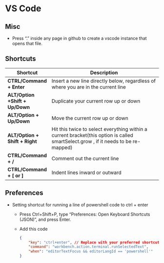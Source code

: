 # VS Code {#sec-vsc .unnumbered}

## Misc {#sec-vsc-misc .unnumbered}

-   Press "." inside any page in github to create a vscode instance that opens that file.

## Shortcuts {#sec-vsc-shcts .unnumbered}

| Shortcut                        | Description                                                                                                                        |
|---------------------------------|------------------------------------------------------------------------------------------------------------------------------------|
| **CTRL/Command + Enter**        | Insert a new line directly below, regardless of where you are in the current line                                                  |
| **ALT/Option +Shift + Up/Down** | Duplicate your current row up or down                                                                                              |
| **ALT/Option + Up/Down**        | Move the current row up or down                                                                                                    |
| **ALT/Option + Shift + Right**  | Hit this twice to select everything within a current bracket(this option is called smartSelect.grow , if it needs to be re-mapped) |
| **CTRL/Command + /**            | Comment out the current line                                                                                                       |
| **CTRL/Command + \[ or \]**     | Indent lines inward or outward                                                                                                     |

## Preferences

-   Setting shortcut for running a line of powershell code to ctrl + enter
    -   Press Ctrl+Shift+P, type "Preferences: Open Keyboard Shortcuts (JSON)", and press Enter.

    -   Add this code

        ``` json
        {
            "key": "ctrl+enter", // Replace with your preferred shortcut
            "command": "workbench.action.terminal.runSelectedText",
            "when": "editorTextFocus && editorLangId == 'powershell'"
        }
        ```
